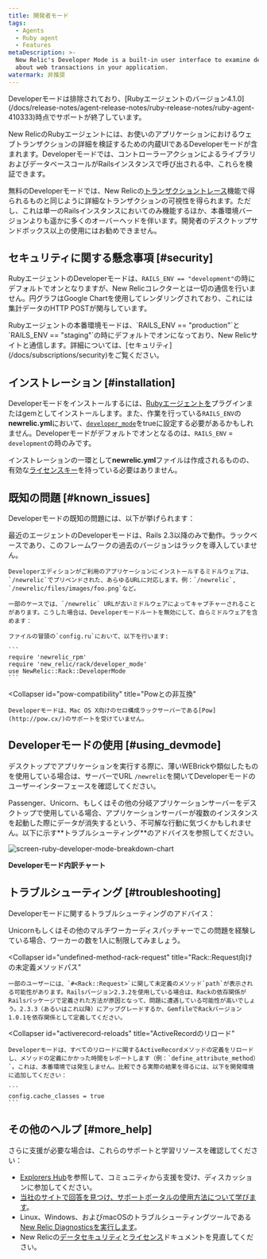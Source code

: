 ```yaml
---
title: 開発者モード
tags:
  - Agents
  - Ruby agent
  - Features
metaDescription: >-
  New Relic's Developer Mode is a built-in user interface to examine details
  about web transactions in your application.
watermark: 非推奨
---
```


<Callout variant="caution">
  Developerモードは排除されており、[Rubyエージェントのバージョン4.1.0](/docs/release-notes/agent-release-notes/ruby-release-notes/ruby-agent-410333)時点でサポートが終了しています。
</Callout>

New RelicのRubyエージェントには、お使いのアプリケーションにおけるウェブトランザクションの詳細を検証するための内蔵UIであるDeveloperモードが含まれます。Developerモードでは、コントローラーアクションによるライブラリおよびデータベースコールがRailsインスタンスで呼び出される中、これらを検証できます。

無料のDeveloperモードでは、New Relicの[トランザクショントレース](/docs/apm/transactions/transaction-traces/introduction-transaction-traces)機能で得られるものと同じように詳細なトランザクションの可視性を得られます。ただし、これは単一のRailsインスタンスにおいてのみ機能するほか、本番環境バージョンよりも遥かに多くのオーバーヘッドを伴います。開発者のデスクトップサンドボックス以上の使用にはお勧めできません。

## セキュリティに関する懸念事項 [#security]

RubyエージェントのDeveloperモードは、`RAILS_ENV == "development"`の時にデフォルトでオンとなりますが、New Relicコレクターとは一切の通信を行いません。円グラフはGoogle Chartを使用してレンダリングされており、これには集計データのHTTP POSTが関与しています。

<Callout variant="tip">
  Rubyエージェントの本番環境モードは、`RAILS_ENV == "production"`と`RAILS_ENV == "staging"`の時にデフォルトでオンになっており、New Relicサイトと通信します。詳細については、[セキュリティ](/docs/subscriptions/security)をご覧ください。
</Callout>

## インストレーション [#installation]

Developerモードをインストールするには、[Rubyエージェントを](/docs/ruby/ruby-agent-installation)プラグインまたはgemとしてインストールします。また、作業を行っている`RAILS_ENV`の**newrelic.yml**において、[`developer_mode`](/docs/agents/ruby-agent/installation-configuration/ruby-agent-configuration#developer_mode)をtrueに設定する必要があるかもしれません。Developerモードがデフォルトでオンとなるのは、`RAILS_ENV` = `development`の時のみです。

インストレーションの一環として**newrelic.yml**ファイルは作成されるものの、有効な[ライセンスキー](/docs/accounts-partnerships/accounts/account-setup/license-key)を持っている必要はありません。

## 既知の問題 [#known_issues]

Developerモードの既知の問題には、以下が挙げられます：

<CollapserGroup>
  <Collapser
    id="rails-23"
    title="Rails 2.3以降が必要"
  >
    最近のエージェントのDeveloperモードは、Rails 2.3以降のみで動作。ラックベースであり、このフレームワークの過去のバージョンはラックを導入していません。

    Developerエディションがご利用のアプリケーションにインストールするミドルウェアは、`/newrelic`でプリペンドされた、あらゆるURLに対応します。例：`/newrelic`, `/newrelic/files/images/foo.png`など。

    一部のケースでは、`/newrelic` URLが古いミドルウェアによってキャプチャーされることがあります。こうした場合は、Developerモードルートを無効にして、自らミドルウェアを含めます：

    ファイルの冒頭の`config.ru`において、以下を行います:

    ```
    require 'newrelic_rpm'
    require 'new_relic/rack/developer_mode'
    use NewRelic::Rack::DeveloperMode
    ```
  </Collapser>

  <Collapser
    id="pow-compatibility"
    title="Powとの非互換"
  >
    Developerモードは、Mac OS X向けのセロ構成ラックサーバーである[Pow](http://pow.cx/)のサポートを受けていません。
  </Collapser>
</CollapserGroup>

## Developerモードの使用 [#using_devmode]

デスクトップでアプリケーションを実行する際に、薄いWEBrickや類似したものを使用している場合は、サーバーでURL `/newrelic`を開いてDeveloperモードのユーザーインターフェースを確認してください。

<Callout variant="caution">
  Passenger、Unicorn、もしくはその他の分岐アプリケーションサーバーをデスクトップで使用している場合、アプリケーションサーバーが複数のインスタンスを起動した際にデータが消失するという、不可解な行動に気づくかもしれません。以下に示す**トラブルシューティング**のアドバイスを参照してください。
</Callout>

![screen-ruby-developer-mode-breakdown-chart](./image/screen-breakdown-chart.png "screen-ruby-developer-mode-breakdown-chart")

**Developerモード内訳チャート**

## トラブルシューティング [#troubleshooting]

Developerモードに関するトラブルシューティングのアドバイス：

<CollapserGroup>
  <Collapser
    id="disappearing-request"
    title="リクエストの消失"
  >
    Unicornもしくはその他のマルチワーカーディスパッチャーでこの問題を経験している場合、ワーカーの数を1人に制限してみましょう。
  </Collapser>

  <Collapser
    id="undefined-method-rack-request"
    title="Rack::Request向けの未定義メソッドパス"
  >
    一部のユーザーには、`#<Rack::Request>`に関して未定義のメソッド`path`が表示される可能性があります。Railsバージョン2.3.2を使用している場合は、Rackの依存関係がRailsパッケージで定義された方法が原因となって、問題に遭遇している可能性が高いでしょう。2.3.3（あるいはこれ以降）にアップグレードするか、GemfileでRackバージョン1.0.1を依存関係として定義してください。
  </Collapser>

  <Collapser
    id="activerecord-reloads"
    title="ActiveRecordのリロード"
  >
    Developerモードは、すべてのリロードに関するActiveRecordメソッドの定義をリロードし、メソッドの定義にかかった時間をレポートします（例：`define_attribute_method）`。これは、本番環境では発生しません。比較できる実際の結果を得るには、以下を開発環境に追加してください：

    ```
    config.cache_classes = true
    ```
  </Collapser>
</CollapserGroup>

## その他のヘルプ [#more_help]

さらに支援が必要な場合は、これらのサポートと学習リソースを確認してください：

* [Explorers Hub](https://discuss.newrelic.com/)を参照して、コミュニティから支援を受け、ディスカッションに参加してください。
* [当社のサイトで回答を見つけ、サポートポータルの使用方法について学びます](/docs/using-new-relic/welcome-new-relic/get-started/find-help-use-support-portal)。
* Linux、Windows、およびmacOSのトラブルシューティングツールである[New Relic Diagnosticsを実行します](/docs/using-new-relic/cross-product-functions/troubleshooting/new-relic-diagnostics)。
* New Relicの[データセキュリティ](/docs/security)と[ライセンス](/docs/licenses)ドキュメントを見直してください。

